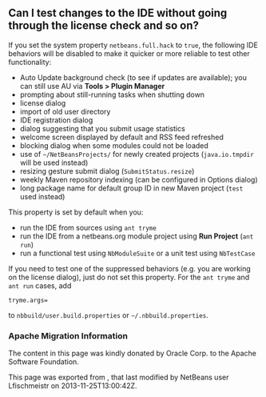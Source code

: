 <!--

    Licensed to the Apache Software Foundation (ASF) under one
    or more contributor license agreements.  See the NOTICE file
    distributed with this work for additional information
    regarding copyright ownership.  The ASF licenses this file
    to you under the Apache License, Version 2.0 (the
    "License"); you may not use this file except in compliance
    with the License.  You may obtain a copy of the License at

      http://www.apache.org/licenses/LICENSE-2.0

    Unless required by applicable law or agreed to in writing,
    software distributed under the License is distributed on an
    "AS IS" BASIS, WITHOUT WARRANTIES OR CONDITIONS OF ANY
    KIND, either express or implied.  See the License for the
    specific language governing permissions and limitations
    under the License.

-->

==Can I test changes to the IDE without going through the license check and so on?==

If you set the system property <tt>netbeans.full.hack</tt> to <tt>true</tt>,
the following IDE behaviors will be disabled
to make it quicker or more reliable to test other functionality:

* Auto Update background check (to see if updates are available); you can still use AU via '''Tools > Plugin Manager'''
* prompting about still-running tasks when shutting down
* license dialog
* import of old user directory
* IDE registration dialog
* dialog suggesting that you submit usage statistics
* welcome screen displayed by default and RSS feed refreshed
* blocking dialog when some modules could not be loaded
* use of <tt>~/NetBeansProjects/</tt> for newly created projects (<tt>java.io.tmpdir</tt> will be used instead)
* resizing gesture submit dialog (<tt>SubmitStatus.resize</tt>)
* weekly Maven repository indexing (can be configured in Options dialog)
* long package name for default group ID in new Maven project (<tt>test</tt> used instead)

This property is set by default when you:

* run the IDE from sources using <tt>ant tryme</tt>
* run the IDE from a netbeans.org module project using '''Run Project''' (<tt>ant run</tt>)
* run a functional test using <tt>NbModuleSuite</tt> or a unit test using <tt>NbTestCase</tt>

If you need to test one of the suppressed behaviors
(e.g. you are working on the license dialog),
just do not set this property.
For the <tt>ant tryme</tt> and <tt>ant run</tt> cases, add
<pre>
tryme.args=
</pre>
to <tt>nbbuild/user.build.properties</tt> or <tt>~/.nbbuild.properties</tt>.

===Apache Migration Information===

The content in this page was kindly donated by Oracle Corp. to the
Apache Software Foundation.

This page was exported from , 
that last modified by NetBeans user Lfischmeistr 
on 2013-11-25T13:00:42Z.

